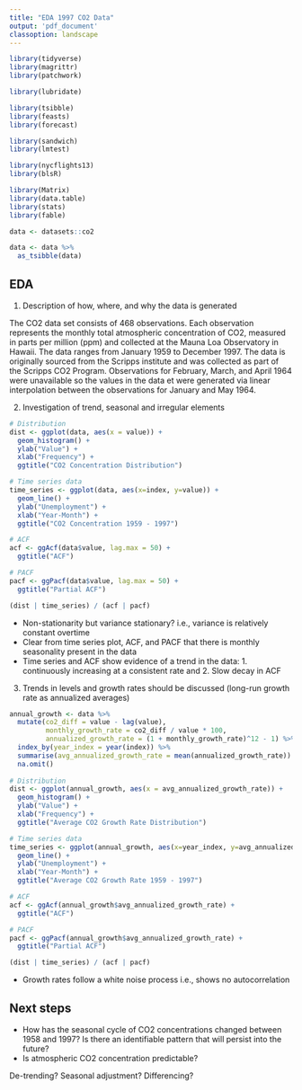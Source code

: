 ```yaml
---
title: "EDA 1997 CO2 Data"
output: 'pdf_document'  
classoption: landscape
---
```


```r
library(tidyverse)
library(magrittr)
library(patchwork)

library(lubridate)

library(tsibble)
library(feasts)
library(forecast)

library(sandwich)
library(lmtest)

library(nycflights13)
library(blsR)

library(Matrix) 
library(data.table) 
library(stats)
library(fable)
```

```r
data <- datasets::co2

data <- data %>% 
  as_tsibble(data) 
```


## EDA 

1. Description of how, where, and why the data is generated 

The CO2 data set consists of 468 observations. Each observation represents the monthly total atmospheric concentration of CO2, measured in parts per million (ppm) and collected at the Mauna Loa Observatory in Hawaii. The data ranges from January 1959 to December 1997. The data is originally sourced from the Scripps institute and was collected as part of the Scripps CO2 Program. Observations for February, March, and April 1964 were unavailable so the values in the data et were generated via linear interpolation between the observations for January and May 1964. 


2. Investigation of trend, seasonal and irregular elements 

```r
# Distribution 
dist <- ggplot(data, aes(x = value)) +
  geom_histogram() + 
  ylab("Value") + 
  xlab("Frequency") + 
  ggtitle("CO2 Concentration Distribution")

# Time series data 
time_series <- ggplot(data, aes(x=index, y=value)) +
  geom_line() +
  ylab("Unemployment") +
  xlab("Year-Month") +
  ggtitle("CO2 Concentration 1959 - 1997")

# ACF 
acf <- ggAcf(data$value, lag.max = 50) +
  ggtitle("ACF")

# PACF
pacf <- ggPacf(data$value, lag.max = 50) +
  ggtitle("Partial ACF")

(dist | time_series) / (acf | pacf) 
```

- Non-stationarity but variance stationary? i.e., variance is relatively constant overtime 
- Clear from time series plot, ACF, and PACF that there is monthly seasonality present in the data 
- Time series and ACF show evidence of a trend in the data: 1. continuously increasing at a consistent rate and 2. Slow decay in ACF 

3. Trends in levels and growth rates should be discussed (long-run growth rate as annualized averages)

```r
annual_growth <- data %>% 
  mutate(co2_diff = value - lag(value),
         monthly_growth_rate = co2_diff / value * 100,
         annualized_growth_rate = (1 + monthly_growth_rate)^12 - 1) %>% 
  index_by(year_index = year(index)) %>% 
  summarise(avg_annualized_growth_rate = mean(annualized_growth_rate)) %>% 
  na.omit()
 
# Distribution 
dist <- ggplot(annual_growth, aes(x = avg_annualized_growth_rate)) +
  geom_histogram() + 
  ylab("Value") + 
  xlab("Frequency") + 
  ggtitle("Average CO2 Growth Rate Distribution")

# Time series data 
time_series <- ggplot(annual_growth, aes(x=year_index, y=avg_annualized_growth_rate)) +
  geom_line() +
  ylab("Unemployment") +
  xlab("Year-Month") +
  ggtitle("Average CO2 Growth Rate 1959 - 1997")

# ACF 
acf <- ggAcf(annual_growth$avg_annualized_growth_rate) +
  ggtitle("ACF")

# PACF
pacf <- ggPacf(annual_growth$avg_annualized_growth_rate) +
  ggtitle("Partial ACF")

(dist | time_series) / (acf | pacf) 
```
- Growth rates follow a white noise process i.e., shows no autocorrelation 

## Next steps 

- How has the seasonal cycle of CO2 concentrations changed between 1958 and 1997? Is there an identifiable pattern that will persist into the future?
- Is atmospheric CO2 concentration predictable? 

De-trending? Seasonal adjustment? Differencing? 




